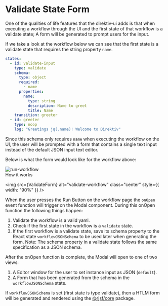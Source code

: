

<Meta title="Systems/Validate State Form" />

# Validate State Form

One of the qualities of life features that the direktiv-ui adds is that when executing a workflow through the UI and the first state of that workflow is a validate state; A form will be generated to prompt users for the input.

If we take a look at the workflow below we can see that the first state is a validate state that requires the string property `name`.

```yaml
states:
  - id: validate-input
    type: validate
    schema:
      type: object
      required:
        - name
      properties:
        name:
          type: string
          description: Name to greet
          title: Name
    transition: greeter
  - id: greeter
    type: noop
    log: "Greetings jq(.name)! Welcome to Direktiv"
```

Since this schema only requires `name` when executing the workflow on the UI, the user will be prompted with a form that contains a single text input instead of the default JSON input text editor.

Below is what the form would look like for the workflow above:

<img src={RunWorkflow} alt="run-workflow" class="center" />

<div className="subheading">How it works</div>

<img src={ValidateForm} alt="validate-workflow" class="center" style={{ width: "90%" }} />

When the user presses the Run Button on the workflow page the `onOpen` event function will trigger on the Modal component. During this onOpen function the following things happen:

1. Validate the workflow is a valid yaml.
2. Check if the first state in the workflow is a `validate` state.
3. If the first workflow is a validate state, save its schema property to the React state `workflowJSONSchema` to be used later when generating the form. Note: The schema property in a validate state follows the same specification as a JSON schema.

After the onOpen function is complete, the Modal will open to one of two views:

1. A Editor window for the user to set instance input as JSON (`default`).
2. A Form that has been generated from the schema in the `workflowJSONSchema` state.

If `workflowJSONSchema` is set (first state is type validate), then a HTLM form will be generated and rendered using the [@rjsf/core](https://www.npmjs.com/package/@rjsf/core) package.
